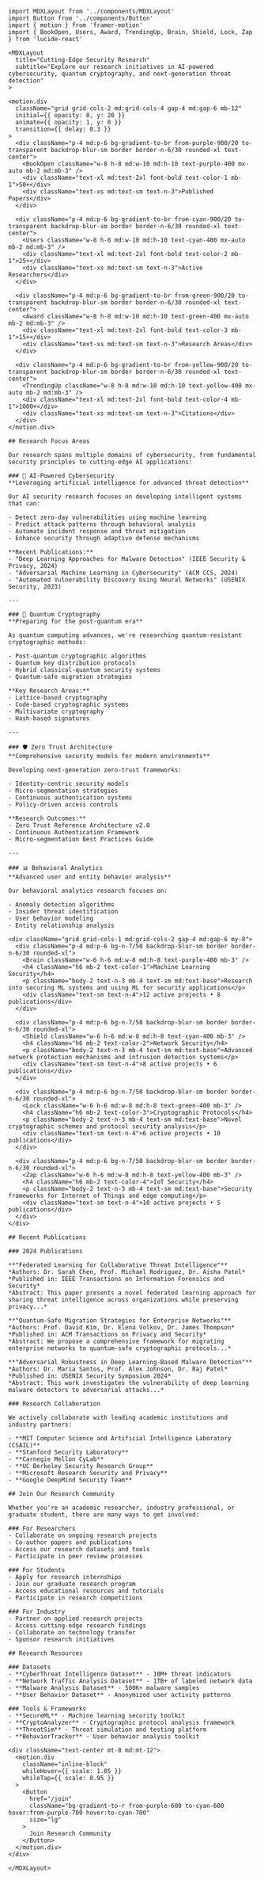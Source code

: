 ```mdx
import MDXLayout from '../components/MDXLayout'
import Button from '../components/Button'
import { motion } from 'framer-motion'
import { BookOpen, Users, Award, TrendingUp, Brain, Shield, Lock, Zap } from 'lucide-react'

<MDXLayout 
  title="Cutting-Edge Security Research" 
  subtitle="Explore our research initiatives in AI-powered cybersecurity, quantum cryptography, and next-generation threat detection"
>

<motion.div 
  className="grid grid-cols-2 md:grid-cols-4 gap-4 md:gap-6 mb-12"
  initial={{ opacity: 0, y: 20 }}
  animate={{ opacity: 1, y: 0 }}
  transition={{ delay: 0.3 }}
>
  <div className="p-4 md:p-6 bg-gradient-to-br from-purple-900/20 to-transparent backdrop-blur-sm border border-n-6/30 rounded-xl text-center">
    <BookOpen className="w-8 h-8 md:w-10 md:h-10 text-purple-400 mx-auto mb-2 md:mb-3" />
    <div className="text-xl md:text-2xl font-bold text-color-1 mb-1">50+</div>
    <div className="text-xs md:text-sm text-n-3">Published Papers</div>
  </div>
  
  <div className="p-4 md:p-6 bg-gradient-to-br from-cyan-900/20 to-transparent backdrop-blur-sm border border-n-6/30 rounded-xl text-center">
    <Users className="w-8 h-8 md:w-10 md:h-10 text-cyan-400 mx-auto mb-2 md:mb-3" />
    <div className="text-xl md:text-2xl font-bold text-color-2 mb-1">25+</div>
    <div className="text-xs md:text-sm text-n-3">Active Researchers</div>
  </div>
  
  <div className="p-4 md:p-6 bg-gradient-to-br from-green-900/20 to-transparent backdrop-blur-sm border border-n-6/30 rounded-xl text-center">
    <Award className="w-8 h-8 md:w-10 md:h-10 text-green-400 mx-auto mb-2 md:mb-3" />
    <div className="text-xl md:text-2xl font-bold text-color-3 mb-1">15+</div>
    <div className="text-xs md:text-sm text-n-3">Research Areas</div>
  </div>
  
  <div className="p-4 md:p-6 bg-gradient-to-br from-yellow-900/20 to-transparent backdrop-blur-sm border border-n-6/30 rounded-xl text-center">
    <TrendingUp className="w-8 h-8 md:w-10 md:h-10 text-yellow-400 mx-auto mb-2 md:mb-3" />
    <div className="text-xl md:text-2xl font-bold text-color-4 mb-1">1000+</div>
    <div className="text-xs md:text-sm text-n-3">Citations</div>
  </div>
</motion.div>

## Research Focus Areas

Our research spans multiple domains of cybersecurity, from fundamental security principles to cutting-edge AI applications:

### 🧠 AI-Powered Cybersecurity
**Leveraging artificial intelligence for advanced threat detection**

Our AI security research focuses on developing intelligent systems that can:

- Detect zero-day vulnerabilities using machine learning
- Predict attack patterns through behavioral analysis
- Automate incident response and threat mitigation
- Enhance security through adaptive defense mechanisms

**Recent Publications:**
- "Deep Learning Approaches for Malware Detection" (IEEE Security & Privacy, 2024)
- "Adversarial Machine Learning in Cybersecurity" (ACM CCS, 2024)
- "Automated Vulnerability Discovery Using Neural Networks" (USENIX Security, 2023)

---

### 🔐 Quantum Cryptography
**Preparing for the post-quantum era**

As quantum computing advances, we're researching quantum-resistant cryptographic methods:

- Post-quantum cryptographic algorithms
- Quantum key distribution protocols
- Hybrid classical-quantum security systems
- Quantum-safe migration strategies

**Key Research Areas:**
- Lattice-based cryptography
- Code-based cryptographic systems
- Multivariate cryptography
- Hash-based signatures

---

### 🛡️ Zero Trust Architecture
**Comprehensive security models for modern environments**

Developing next-generation zero-trust frameworks:

- Identity-centric security models
- Micro-segmentation strategies
- Continuous authentication systems
- Policy-driven access controls

**Research Outcomes:**
- Zero Trust Reference Architecture v2.0
- Continuous Authentication Framework
- Micro-segmentation Best Practices Guide

---

### 📊 Behavioral Analytics
**Advanced user and entity behavior analysis**

Our behavioral analytics research focuses on:

- Anomaly detection algorithms
- Insider threat identification
- User behavior modeling
- Entity relationship analysis

<div className="grid grid-cols-1 md:grid-cols-2 gap-4 md:gap-6 my-8">
  <div className="p-4 md:p-6 bg-n-7/50 backdrop-blur-sm border border-n-6/30 rounded-xl">
    <Brain className="w-6 h-6 md:w-8 md:h-8 text-purple-400 mb-3" />
    <h4 className="h6 mb-2 text-color-1">Machine Learning Security</h4>
    <p className="body-2 text-n-3 mb-4 text-sm md:text-base">Research into securing ML systems and using ML for security applications</p>
    <div className="text-sm text-n-4">12 active projects • 8 publications</div>
  </div>
  
  <div className="p-4 md:p-6 bg-n-7/50 backdrop-blur-sm border border-n-6/30 rounded-xl">
    <Shield className="w-6 h-6 md:w-8 md:h-8 text-cyan-400 mb-3" />
    <h4 className="h6 mb-2 text-color-2">Network Security</h4>
    <p className="body-2 text-n-3 mb-4 text-sm md:text-base">Advanced network protection mechanisms and intrusion detection systems</p>
    <div className="text-sm text-n-4">8 active projects • 6 publications</div>
  </div>
  
  <div className="p-4 md:p-6 bg-n-7/50 backdrop-blur-sm border border-n-6/30 rounded-xl">
    <Lock className="w-6 h-6 md:w-8 md:h-8 text-green-400 mb-3" />
    <h4 className="h6 mb-2 text-color-3">Cryptographic Protocols</h4>
    <p className="body-2 text-n-3 mb-4 text-sm md:text-base">Novel cryptographic schemes and protocol security analysis</p>
    <div className="text-sm text-n-4">6 active projects • 10 publications</div>
  </div>
  
  <div className="p-4 md:p-6 bg-n-7/50 backdrop-blur-sm border border-n-6/30 rounded-xl">
    <Zap className="w-6 h-6 md:w-8 md:h-8 text-yellow-400 mb-3" />
    <h4 className="h6 mb-2 text-color-4">IoT Security</h4>
    <p className="body-2 text-n-3 mb-4 text-sm md:text-base">Security frameworks for Internet of Things and edge computing</p>
    <div className="text-sm text-n-4">10 active projects • 5 publications</div>
  </div>
</div>

## Recent Publications

### 2024 Publications

**"Federated Learning for Collaborative Threat Intelligence"**  
*Authors: Dr. Sarah Chen, Prof. Michael Rodriguez, Dr. Aisha Patel*  
*Published in: IEEE Transactions on Information Forensics and Security*  
*Abstract: This paper presents a novel federated learning approach for sharing threat intelligence across organizations while preserving privacy...*

**"Quantum-Safe Migration Strategies for Enterprise Networks"**  
*Authors: Prof. David Kim, Dr. Elena Volkov, Dr. James Thompson*  
*Published in: ACM Transactions on Privacy and Security*  
*Abstract: We propose a comprehensive framework for migrating enterprise networks to quantum-safe cryptographic protocols...*

**"Adversarial Robustness in Deep Learning-Based Malware Detection"**  
*Authors: Dr. Maria Santos, Prof. Alex Johnson, Dr. Raj Patel*  
*Published in: USENIX Security Symposium 2024*  
*Abstract: This work investigates the vulnerability of deep learning malware detectors to adversarial attacks...*

### Research Collaboration

We actively collaborate with leading academic institutions and industry partners:

- **MIT Computer Science and Artificial Intelligence Laboratory (CSAIL)**
- **Stanford Security Laboratory**
- **Carnegie Mellon CyLab**
- **UC Berkeley Security Research Group**
- **Microsoft Research Security and Privacy**
- **Google DeepMind Security Team**

## Join Our Research Community

Whether you're an academic researcher, industry professional, or graduate student, there are many ways to get involved:

### For Researchers
- Collaborate on ongoing research projects
- Co-author papers and publications
- Access our research datasets and tools
- Participate in peer review processes

### For Students
- Apply for research internships
- Join our graduate research program
- Access educational resources and tutorials
- Participate in research competitions

### For Industry
- Partner on applied research projects
- Access cutting-edge research findings
- Collaborate on technology transfer
- Sponsor research initiatives

## Research Resources

### Datasets
- **CyberThreat Intelligence Dataset** - 10M+ threat indicators
- **Network Traffic Analysis Dataset** - 1TB+ of labeled network data
- **Malware Analysis Dataset** - 500K+ malware samples
- **User Behavior Dataset** - Anonymized user activity patterns

### Tools & Frameworks
- **SecureML** - Machine learning security toolkit
- **CryptoAnalyzer** - Cryptographic protocol analysis framework
- **ThreatSim** - Threat simulation and testing platform
- **BehaviorTracker** - User behavior analysis toolkit

<div className="text-center mt-8 md:mt-12">
  <motion.div
    className="inline-block"
    whileHover={{ scale: 1.05 }}
    whileTap={{ scale: 0.95 }}
  >
    <Button 
      href="/join" 
      className="bg-gradient-to-r from-purple-600 to-cyan-600 hover:from-purple-700 hover:to-cyan-700"
      size="lg"
    >
      Join Research Community
    </Button>
  </motion.div>
</div>

</MDXLayout>
```